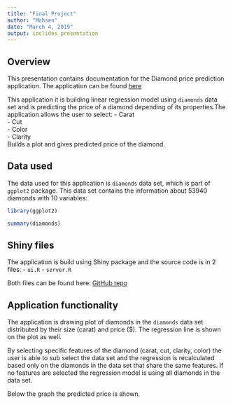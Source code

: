 ---
title: "Final Project"
author: "Mohsen"
date: "March 4, 2019"
output: ioslides_presentation
---

## Overview
This presentation contains documentation for the Diamond price prediction application. The application can be found [here](www.Mohsen.com)

This application it is building linear regression model using `diamonds` data set and is predicting the price of a diamond depending of its properties.The application allows the user to select:
- Carat  
- Cut  
- Color  
- Clarity  
Builds a plot and gives predicted price of the diamond.

## Data used
The data used for this application is `diamonds` data set, which is part of `ggplot2` package.
This data set contains the information about 53940 diamonds with 10 variables:
```{r echo=FALSE}
library(ggplot2)
```

```{r echo=FALSE}
summary(diamonds)
```

## Shiny files
The application is build using Shiny package and the source code is in 2 files:
- `ui.R`
- `server.R`

Both files can be found here: [GitHub repo](https://github.com/smvazirizade/FinalProject_Developing_Data_Products)

## Application functionality

The application is drawing plot of diamonds in the `diamonds` data set distributed by their size (carat) and price ($). The regression line is shown on the plot as well. 

By selecting specific features of the diamond (carat, cut, clarity, color) the user is able to sub select the data set and the regression is recalculated based only on the diamonds in the data set that share the same features. If no features are selected the regression model is using all diamonds in the data set.

Below the graph the predicted price is shown.